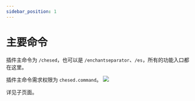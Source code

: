 ```yaml
---
sidebar_position: 1
---
```


# 主要命令

插件主命令为 `/chesed`，也可以是 `/enchantseparator`、`/es`，所有的功能入口都在这里。

插件主命令需求权限为 `chesed.command`。
![](/img/Xnip2024-08-12_20-31-17.jpg)

详见子页面。